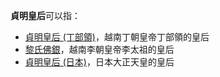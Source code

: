 '''貞明皇后'''可以指：
* [[貞明皇后_(丁部領)|貞明皇后 (丁部領)]]，越南丁朝皇帝丁部領的皇后
* [[黎氏佛銀|黎氏佛銀]]，越南李朝皇帝李太祖的皇后
* [[貞明皇后_(日本)|貞明皇后 (日本)]]，日本大正天皇的皇后

{{Disambiguation|Cat=四字皇后封号消歧义}}